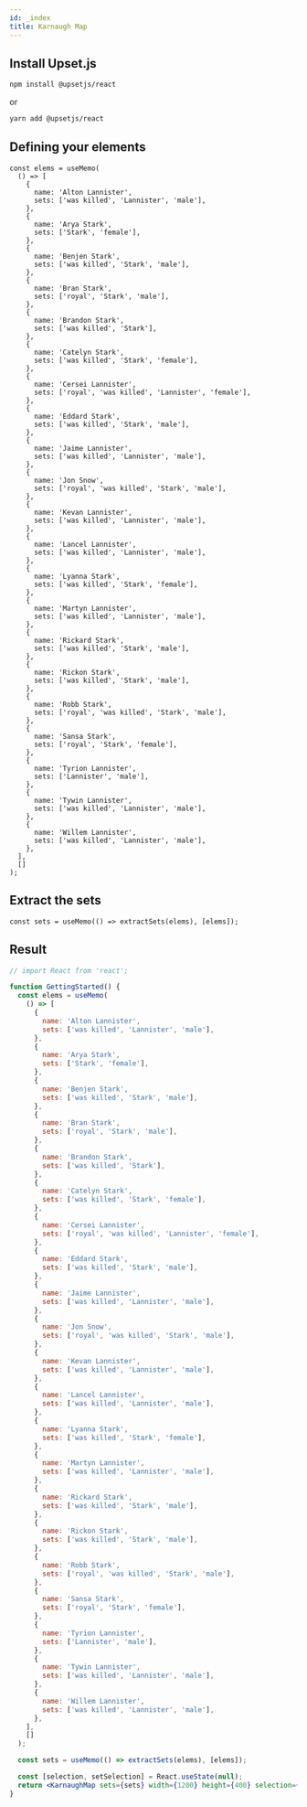 ```yaml
---
id: _index
title: Karnaugh Map
---
```


## Install Upset.js

```sh
npm install @upsetjs/react
```

or

```sh
yarn add @upsetjs/react
```

## Defining your elements

```tsx
const elems = useMemo(
  () => [
    {
      name: 'Alton Lannister',
      sets: ['was killed', 'Lannister', 'male'],
    },
    {
      name: 'Arya Stark',
      sets: ['Stark', 'female'],
    },
    {
      name: 'Benjen Stark',
      sets: ['was killed', 'Stark', 'male'],
    },
    {
      name: 'Bran Stark',
      sets: ['royal', 'Stark', 'male'],
    },
    {
      name: 'Brandon Stark',
      sets: ['was killed', 'Stark'],
    },
    {
      name: 'Catelyn Stark',
      sets: ['was killed', 'Stark', 'female'],
    },
    {
      name: 'Cersei Lannister',
      sets: ['royal', 'was killed', 'Lannister', 'female'],
    },
    {
      name: 'Eddard Stark',
      sets: ['was killed', 'Stark', 'male'],
    },
    {
      name: 'Jaime Lannister',
      sets: ['was killed', 'Lannister', 'male'],
    },
    {
      name: 'Jon Snow',
      sets: ['royal', 'was killed', 'Stark', 'male'],
    },
    {
      name: 'Kevan Lannister',
      sets: ['was killed', 'Lannister', 'male'],
    },
    {
      name: 'Lancel Lannister',
      sets: ['was killed', 'Lannister', 'male'],
    },
    {
      name: 'Lyanna Stark',
      sets: ['was killed', 'Stark', 'female'],
    },
    {
      name: 'Martyn Lannister',
      sets: ['was killed', 'Lannister', 'male'],
    },
    {
      name: 'Rickard Stark',
      sets: ['was killed', 'Stark', 'male'],
    },
    {
      name: 'Rickon Stark',
      sets: ['was killed', 'Stark', 'male'],
    },
    {
      name: 'Robb Stark',
      sets: ['royal', 'was killed', 'Stark', 'male'],
    },
    {
      name: 'Sansa Stark',
      sets: ['royal', 'Stark', 'female'],
    },
    {
      name: 'Tyrion Lannister',
      sets: ['Lannister', 'male'],
    },
    {
      name: 'Tywin Lannister',
      sets: ['was killed', 'Lannister', 'male'],
    },
    {
      name: 'Willem Lannister',
      sets: ['was killed', 'Lannister', 'male'],
    },
  ],
  []
);
```

## Extract the sets

```tsx
const sets = useMemo(() => extractSets(elems), [elems]);
```

## Result

```jsx live
// import React from 'react';

function GettingStarted() {
  const elems = useMemo(
    () => [
      {
        name: 'Alton Lannister',
        sets: ['was killed', 'Lannister', 'male'],
      },
      {
        name: 'Arya Stark',
        sets: ['Stark', 'female'],
      },
      {
        name: 'Benjen Stark',
        sets: ['was killed', 'Stark', 'male'],
      },
      {
        name: 'Bran Stark',
        sets: ['royal', 'Stark', 'male'],
      },
      {
        name: 'Brandon Stark',
        sets: ['was killed', 'Stark'],
      },
      {
        name: 'Catelyn Stark',
        sets: ['was killed', 'Stark', 'female'],
      },
      {
        name: 'Cersei Lannister',
        sets: ['royal', 'was killed', 'Lannister', 'female'],
      },
      {
        name: 'Eddard Stark',
        sets: ['was killed', 'Stark', 'male'],
      },
      {
        name: 'Jaime Lannister',
        sets: ['was killed', 'Lannister', 'male'],
      },
      {
        name: 'Jon Snow',
        sets: ['royal', 'was killed', 'Stark', 'male'],
      },
      {
        name: 'Kevan Lannister',
        sets: ['was killed', 'Lannister', 'male'],
      },
      {
        name: 'Lancel Lannister',
        sets: ['was killed', 'Lannister', 'male'],
      },
      {
        name: 'Lyanna Stark',
        sets: ['was killed', 'Stark', 'female'],
      },
      {
        name: 'Martyn Lannister',
        sets: ['was killed', 'Lannister', 'male'],
      },
      {
        name: 'Rickard Stark',
        sets: ['was killed', 'Stark', 'male'],
      },
      {
        name: 'Rickon Stark',
        sets: ['was killed', 'Stark', 'male'],
      },
      {
        name: 'Robb Stark',
        sets: ['royal', 'was killed', 'Stark', 'male'],
      },
      {
        name: 'Sansa Stark',
        sets: ['royal', 'Stark', 'female'],
      },
      {
        name: 'Tyrion Lannister',
        sets: ['Lannister', 'male'],
      },
      {
        name: 'Tywin Lannister',
        sets: ['was killed', 'Lannister', 'male'],
      },
      {
        name: 'Willem Lannister',
        sets: ['was killed', 'Lannister', 'male'],
      },
    ],
    []
  );

  const sets = useMemo(() => extractSets(elems), [elems]);

  const [selection, setSelection] = React.useState(null);
  return <KarnaughMap sets={sets} width={1200} height={400} selection={selection} onHover={setSelection} />;
}
```
